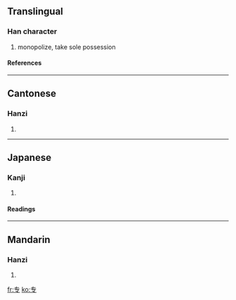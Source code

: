 {{see|專}}<!-- may be replaced by zh-forms -->

==Translingual==
===Han character===
{{Han char|rn=1|rad=一|as=03|sn=4|four=|canj=手弓戈 (QNI)}}
# monopolize, take sole possession
====References====
{{Han ref|kx=0077.061|hdz=10010.050|uh=4E13|ud=19987}}
----
==Cantonese==
===Hanzi===
{{yue-hanzi|jyut=|y=jyun1}}
# {{defn|Cantonese}}
----
==Japanese==
===Kanji===
{{ja-kanji|grade=|rs=一03}}
# {{defn|Japanese}}
====Readings====
{{ja-readings|on=[[せん]] (sen)|kun=[[もっぱら]] (moppara)}}
----
==Mandarin==
===Hanzi===
{{cmn-hanzi|tra=專|pin=[[zhuān]] ([[zhuan1]])|wg=chuan<sup>1</sup>}}
# {{defn|Mandarin}}

[[fr:专]]
[[ko:专]]